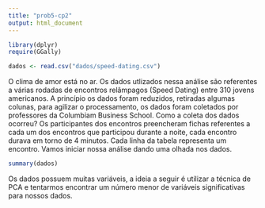 ```yaml
---
title: "prob5-cp2"
output: html_document
---
```


```r
library(dplyr)
require(GGally)

dados <- read.csv("dados/speed-dating.csv")
```

O clima de amor está no ar. Os dados utlizados nessa análise são referentes a várias rodadas de encontros relâmpagos (Speed Dating) entre 310 jovens americanos. A princípio os dados foram reduzidos, retiradas algumas colunas, para agilizar o processamento, os dados foram coletados por professores da Columbiam Business School. 
Como a coleta dos dados ocorreu? Os participantes dos encontros preencheram fichas referentes a cada um dos encontros que participou durante a noite, cada encontro durava em torno de 4 minutos. Cada linha da tabela representa um encontro.
Vamos iniciar nossa análise dando uma olhada nos dados. 
```r
summary(dados)

```

Os dados possuem muitas variáveis, a ideia a seguir é utilizar a técnica de PCA e tentarmos encontrar um número menor de variáveis significativas para nossos dados. 

```r


```


